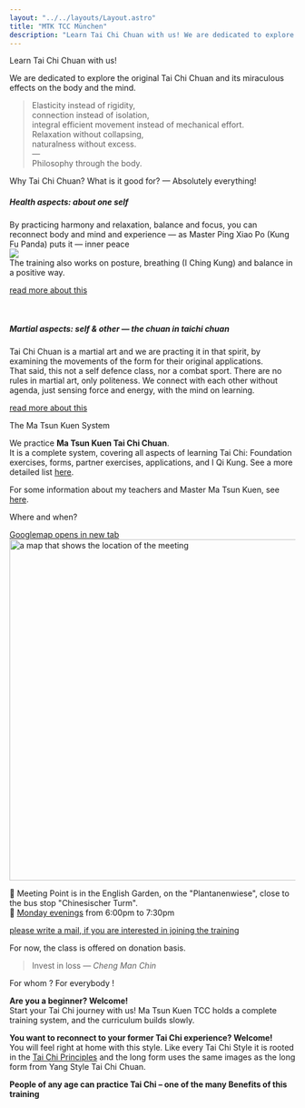 ```yaml
---
layout: "../../layouts/Layout.astro"
title: "MTK TCC München"
description: "Learn Tai Chi Chuan with us! We are dedicated to explore the original Tai Chi Chuan and its miraculous effects on the body and the mind."
---
```



<CurvedHeadline tag="h2" direction="R2L" type="smile" offset="-20" class="top-[160px] sm:top-[-50px] md:top-[100px] lg:top-[500px] fill-terracotta">Learn Tai Chi Chuan with us!</CurvedHeadline>

We are dedicated to explore the original Tai Chi Chuan and its miraculous effects on the body and the mind.

<div class="block sm:h-0 h-32"></div>

> Elasticity instead of rigidity,<br />
> connection instead of isolation,<br />
> integral efficient movement instead of mechanical effort.<br />
> Relaxation without collapsing,<br />
> naturalness without excess.<br />
> —<br />
> Philosophy through the body.

<CurvedHeadline tag="h2" type="slope" direction="R2L" offset="8" class="top-[30px] sm:top-[100px] md:top-[200px]  fill-terracotta">Why Tai Chi Chuan?</CurvedHeadline>
<CurvedHeadline tag="h3" type="quarter" direction="R2L" offset="20" class="top-[-20px] sm:top-[-150px] md:top-[200px] 2xl:top-[50px] fill-lazuli">What is it good for? — Absolutely everything!</CurvedHeadline>
##### Health aspects: about one self
By practicing harmony and relaxation, balance and focus, you can reconnect body and mind and experience — as Master Ping Xiao Po (Kung Fu Panda) puts it — inner peace
<br/>
![](https://media0.giphy.com/media/v1.Y2lkPTc5MGI3NjExczE4MjU0NHJnMmp3NWQ3aTU0MmZjb3R3ZWNqYTFmNjJ2bHZweXQ1ayZlcD12MV9naWZzX3NlYXJjaCZjdD1n/jXtdnZlhK7Fbfo4Ioc/200.webp)
<br/>
The training also works on posture, breathing (I Ching Kung) and balance in a positive way.

[read more about this](./taichi#health-aspects)

<br/>

##### Martial aspects: self & other — the chuan in taichi chuan
Tai Chi Chuan is a martial art and we are practing it in that spirit, by examining the movements of the form for their original applications.
<br />That said, this not a self defence class, nor a combat sport.
There are no rules in martial art, only politeness.
We connect with each other without agenda, just sensing force and energy, with the mind on learning.

[read more about this](./taichi#martial-aspects)

<CurvedHeadline tag="h3" type="kicker" direction="R2L" offset="0" class="top-[-90px] sm:top-[-200px] xl:top-[-300px] 2xl:top-[-400px] fill-lazuli">The Ma Tsun Kuen System</CurvedHeadline>

We practice **Ma Tsun Kuen Tai Chi Chuan**. <br />It is a complete system, covering all aspects of learning Tai Chi: Foundation exercises, forms, partner exercises, applications, and I Qi Kung.
See a more detailed list [here](./curriculum).

For some information about my teachers and Master Ma Tsun Kuen, see [here](./about).

<CurvedHeadline tag="h2" type="frown" direction="L2R" offset="-10" class="fill-terracotta md:top-[150px] 2xl:top-[0px]">Where and when?</CurvedHeadline>

<a href="https://maps.app.goo.gl/B487KdWNx74MfPqt9" target="blank" class="tooltip">
<span class="tooltiptext">Googlemap opens in new tab</span>
<Image src={mapImage} width="600" alt="a map that shows the location of the meeting" />
</a>

📍 Meeting Point is in the English Garden, on the "Plantanenwiese", close to the bus stop "Chinesischer Turm".<br/>
📅 <u>Monday evenings</u> from 6:00pm to 7:30pm



[please write a mail, if you are interested in joining the training](#contact)

For now, the class is offered on donation basis.



> Invest in loss — *Cheng Man Chin*

<CurvedHeadline tag="h2" type="wave" direction="R2L" offset="-20" class="top-[-50px] sm:top-[-150px] md:top-[0px] lg:top-[-50px] xl:top-[-150px] 2xl:top-[-250px] fill-terracotta">For whom ? For everybody !</CurvedHeadline>

**Are you a beginner? Welcome!**<br/>
Start your Tai Chi journey with us! Ma Tsun Kuen TCC holds a complete training system, and the curriculum builds slowly.

**You want to reconnect to your former Tai Chi experience? Welcome!**<br/>
You will feel right at home with this style. Like every Tai Chi Style it is rooted in the [Tai Chi Principles](./taichi#Tai-Chi-Principles) and the long form uses the same images as the long form from Yang Style Tai Chi Chuan.

**People of any  age can practice Tai Chi – one of the many Benefits of this training**<br/>